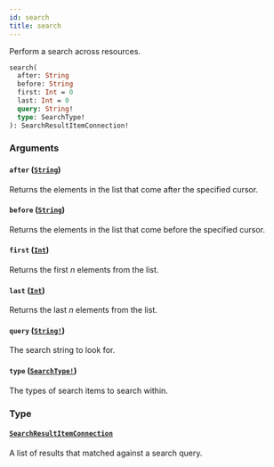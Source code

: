 ```yaml
---
id: search
title: search
---
```


Perform a search across resources.

```graphql
search(
  after: String
  before: String
  first: Int = 0
  last: Int = 0
  query: String!
  type: SearchType!
): SearchResultItemConnection!

```

### Arguments

#### `after` ([`String`](/docs/api/scalars/string))

Returns the elements in the list that come after the specified cursor.

#### `before` ([`String`](/docs/api/scalars/string))

Returns the elements in the list that come before the specified cursor.

#### `first` ([`Int`](/docs/api/scalars/int))

Returns the first _n_ elements from the list.

#### `last` ([`Int`](/docs/api/scalars/int))

Returns the last _n_ elements from the list.

#### `query` ([`String!`](/docs/api/scalars/string))

The search string to look for.

#### `type` ([`SearchType!`](/docs/api/enums/search-type))

The types of search items to search within.

### Type

#### [`SearchResultItemConnection`](/docs/api/objects/search-result-item-connection)

A list of results that matched against a search query.
